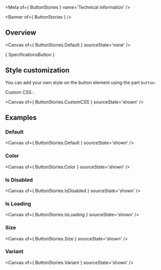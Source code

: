 
<Meta of={ ButtonStories } name='Technical information' />

<Banner of={ ButtonStories } />

## Overview

<Canvas of={ ButtonStories.Default } sourceState='none' />

<Markdown>{ SpecificationsButton }</Markdown>

## Style customization

You can add your own style on the button element using the part `button`.

Custom CSS :

<Canvas of={ ButtonStories.CustomCSS } sourceState='shown' />

## Examples

### Default

<Canvas of={ ButtonStories.Default } sourceState='shown' />

### Color

<Canvas of={ ButtonStories.Color } sourceState='shown' />

### Is Disabled

<Canvas of={ ButtonStories.IsDisabled } sourceState='shown' />

### Is Loading

<Canvas of={ ButtonStories.IsLoading } sourceState='shown' />

### Size

<Canvas of={ ButtonStories.Size } sourceState='shown' />

### Variant

<Canvas of={ ButtonStories.Variant } sourceState='shown' />
